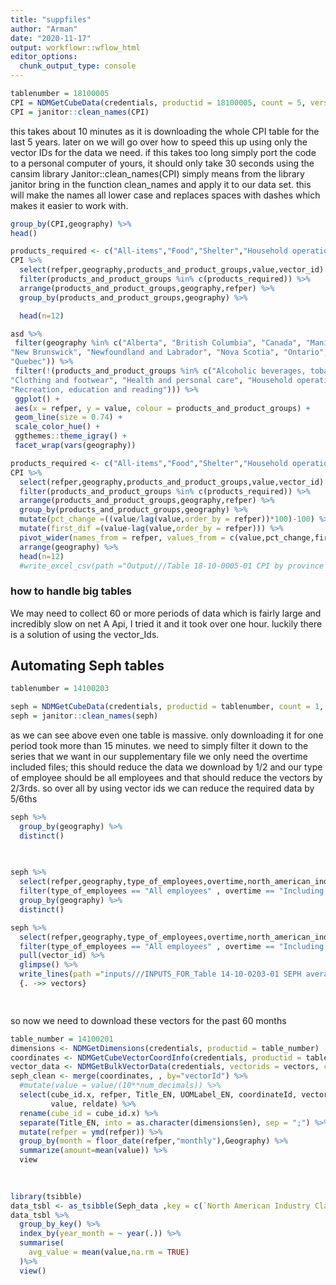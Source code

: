 ```yaml
---
title: "suppfiles"
author: "Arman"
date: "2020-11-17"
output: workflowr::wflow_html
editor_options:
  chunk_output_type: console
---
```


```r
tablenumber = 18100005
CPI = NDMGetCubeData(credentials, productid = 18100005, count = 5, version = 0, French = FALSE)
CPI = janitor::clean_names(CPI)
```

this takes about 10 minutes as it is downloading the whole CPI table for the last 5 years. later on we will go over how to speed this up using only the vector IDs for the data we need. if this takes too long simply port the code to a personal computer of yours, it should only take 30 seconds using the cansim library 
Janitor::clean_names(CPI) simply means from the library janitor bring in the function clean_names and apply it to our data set.
this will make the names all lower case and replaces spaces with dashes which makes it easier to work with.

```r
group_by(CPI,geography) %>%
head()
```
```r
products_required <- c("All-items","Food","Shelter","Household operations, furnishings and equipment", "Clothing and footwear","Transportation","Health and personal care","Recreation, education and reading","Alcoholic beverages, tobacco products and recreational cannabis","Goods","Services")
CPI %>% 
  select(refper,geography,products_and_product_groups,value,vector_id) %>% 
  filter(products_and_product_groups %in% c(products_required)) %>%
  arrange(products_and_product_groups,geography,refper) %>%
  group_by(products_and_product_groups,geography) %>%

  head(n=12)
```



```r
asd %>%
 filter(geography %in% c("Alberta", "British Columbia", "Canada", "Manitoba", 
"New Brunswick", "Newfoundland and Labrador", "Nova Scotia", "Ontario", "Prince Edward Island", 
"Quebec")) %>%
 filter(!(products_and_product_groups %in% c("Alcoholic beverages, tobacco products and recreational cannabis", 
"Clothing and footwear", "Health and personal care", "Household operations, furnishings and equipment", 
"Recreation, education and reading"))) %>%
 ggplot() +
 aes(x = refper, y = value, colour = products_and_product_groups) +
 geom_line(size = 0.74) +
 scale_color_hue() +
 ggthemes::theme_igray() +
 facet_wrap(vars(geography))
```


```r
products_required <- c("All-items","Food","Shelter","Household operations, furnishings and equipment", "Clothing and footwear","Transportation","Health and personal care","Recreation, education and reading","Alcoholic beverages, tobacco products and recreational cannabis","Goods","Services")
CPI %>% 
  select(refper,geography,products_and_product_groups,value,vector_id) %>% 
  filter(products_and_product_groups %in% c(products_required)) %>%
  arrange(products_and_product_groups,geography,refper) %>%
  group_by(products_and_product_groups,geography) %>%
  mutate(pct_change =((value/lag(value,order_by = refper))*100)-100) %>% 
  mutate(first_dif =(value-lag(value,order_by = refper))) %>%
  pivot_wider(names_from = refper, values_from = c(value,pct_change,first_dif)) %>% 
  arrange(geography) %>% 
  head(n=12) 
  #write_excel_csv(path ="Output///Table 18-10-0005-01 CPI by province product groups.csv")


```


### how to handle big tables  

We may need to collect 60 or more periods of data which is fairly large and incredibly slow on net A Api, I tried it and it took over one hour. luckily there is a solution of using the vector_Ids.

## Automating Seph tables
```r

tablenumber = 14100203

seph = NDMGetCubeData(credentials, productid = tablenumber, count = 1, version = 0, French = FALSE)
seph = janitor::clean_names(seph)
```

as we can see above even one table is massive. only downloading it for one period took more than 15 minutes. we need to simply filter it down to the series that we want
in our supplementary file we only need the overtime included files; this should reduce the data we download by 1/2 and our type of employee should be all employees and that should reduce the vectors by 2/3rds. so over all by using vector ids we can reduce the required data by 5/6ths 

```r
seph %>% 
  group_by(geography) %>% 
  distinct()
    
  
```




```r
seph %>%
  select(refper,geography,type_of_employees,overtime,north_american_industry_classification_system_naics,vector_id,value) %>% 
  filter(type_of_employees == "All employees" , overtime == "Including overtime") %>%
  group_by(geography) %>% 
  distinct() 
```


```r
seph %>%
  select(refper,geography,type_of_employees,overtime,north_american_industry_classification_system_naics,vector_id,value) %>% 
  filter(type_of_employees == "All employees" , overtime == "Including overtime") %>%
  pull(vector_id) %>% 
  glimpse() %>% 
  write_lines(path ="inputs///INPUTS_FOR_Table 14-10-0203-01 SEPH average weekly earnings by all industry all prov and canada.csv") %>%
  {. ->> vectors}

  
```
so now we need to download these vectors for the past 60 months 

```r
table_number = 14100201
dimensions <- NDMGetDimensions(credentials, productid = table_number)
coordinates <- NDMGetCubeVectorCoordInfo(credentials, productid = table_number)
vector_data <- NDMGetBulkVectorData(credentials, vectorids = vectors, count = 6)
seph_clean <- merge(coordinates, , by="vectorId") %>%
  #mutate(value = value/(10**num_decimals)) %>%
  select(cube_id.x, refper, Title_EN, UOMLabel_EN, coordinateId, vectorId, 
         value, reldate) %>%
  rename(cube_id = cube_id.x) %>%
  separate(Title_EN, into = as.character(dimensions$en), sep = ";") %>%
  mutate(refper = ymd(refper)) %>%
  group_by(month = floor_date(refper,"monthly"),Geography) %>%
  summarize(amount=mean(value)) %>%
  view
  
  
```



```r
library(tsibble)
data_tsbl <- as_tsibble(Seph_data ,key = c(`North American Industry Classification System (NAICS)`,Geography))
data_tsbl %>%
  group_by_key() %>%
  index_by(year_month = ~ year(.)) %>%
  summarise(
    avg_value = mean(value,na.rm = TRUE)
  )%>%
  view()
```

